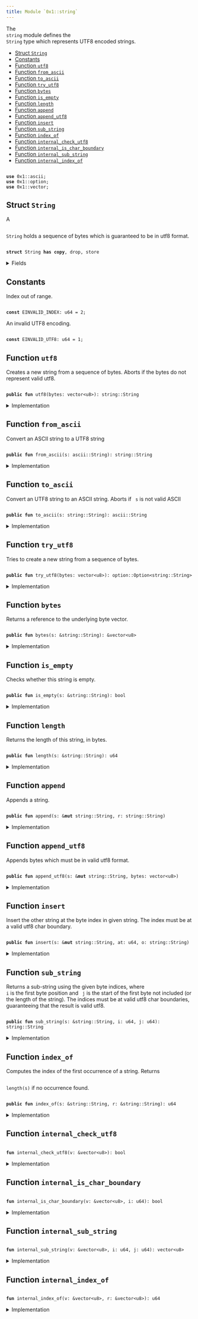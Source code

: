 ```yaml
---
title: Module `0x1::string`
---
```


<Link id="0x1_string"/>
The <code>
<Link to="../move-stdlib/string#0x1_string">string</Link></code> module defines the <code>
<Link to="../move-stdlib/string#0x1_string_String">String</Link></code> type which represents UTF8 encoded strings.


-  [Struct `String`](#0x1_string_String)
-  [Constants](#@Constants_0)
-  [Function `utf8`](#0x1_string_utf8)
-  [Function `from_ascii`](#0x1_string_from_ascii)
-  [Function `to_ascii`](#0x1_string_to_ascii)
-  [Function `try_utf8`](#0x1_string_try_utf8)
-  [Function `bytes`](#0x1_string_bytes)
-  [Function `is_empty`](#0x1_string_is_empty)
-  [Function `length`](#0x1_string_length)
-  [Function `append`](#0x1_string_append)
-  [Function `append_utf8`](#0x1_string_append_utf8)
-  [Function `insert`](#0x1_string_insert)
-  [Function `sub_string`](#0x1_string_sub_string)
-  [Function `index_of`](#0x1_string_index_of)
-  [Function `internal_check_utf8`](#0x1_string_internal_check_utf8)
-  [Function `internal_is_char_boundary`](#0x1_string_internal_is_char_boundary)
-  [Function `internal_sub_string`](#0x1_string_internal_sub_string)
-  [Function `internal_index_of`](#0x1_string_internal_index_of)


<pre><code>
<b>use</b> <Link to="../move-stdlib/ascii#0x1_ascii">0x1::ascii</Link>;
<b>use</b> <Link to="../move-stdlib/option#0x1_option">0x1::option</Link>;
<b>use</b> <Link to="../move-stdlib/vector#0x1_vector">0x1::vector</Link>;
</code></pre>



<Link id="0x1_string_String"></Link>

## Struct `String`

A <code>
<Link to="../move-stdlib/string#0x1_string_String">String</Link></code> holds a sequence of bytes which is guaranteed to be in utf8 format.


<pre><code>
<b>struct</b> <Link to="../move-stdlib/string#0x1_string_String">String</Link> <b>has</b> <b>copy</b>, drop, store
</code></pre>



<details>
<summary>Fields</summary>


<dl>
<dt>
<code>
bytes: <Link to="../move-stdlib/vector#0x1_vector">vector</Link>&lt;u8&gt;</code>
</dt>
<dd>

</dd>
</dl>


</details>

<Link id="@Constants_0"></Link>

## Constants


<Link id="0x1_string_EINVALID_INDEX"></Link>

Index out of range.


<pre><code>
<b>const</b> <Link to="../move-stdlib/string#0x1_string_EINVALID_INDEX">EINVALID_INDEX</Link>: u64 = 2;
</code></pre>



<Link id="0x1_string_EINVALID_UTF8"></Link>

An invalid UTF8 encoding.


<pre><code>
<b>const</b> <Link to="../move-stdlib/string#0x1_string_EINVALID_UTF8">EINVALID_UTF8</Link>: u64 = 1;
</code></pre>



<Link id="0x1_string_utf8"></Link>

## Function `utf8`

Creates a new string from a sequence of bytes. Aborts if the bytes do not represent valid utf8.


<pre><code>
<b>public</b> <b>fun</b> <Link to="../move-stdlib/string#0x1_string_utf8">utf8</Link>(bytes: <Link to="../move-stdlib/vector#0x1_vector">vector</Link>&lt;u8&gt;): <Link to="../move-stdlib/string#0x1_string_String">string::String</Link>
</code></pre>



<details>
<summary>Implementation</summary>


<pre><code>
<b>public</b> <b>fun</b> <Link to="../move-stdlib/string#0x1_string_utf8">utf8</Link>(bytes: <Link to="../move-stdlib/vector#0x1_vector">vector</Link>&lt;u8&gt;): <Link to="../move-stdlib/string#0x1_string_String">String</Link> \{
    <b>assert</b>!(<Link to="../move-stdlib/string#0x1_string_internal_check_utf8">internal_check_utf8</Link>(&bytes), <Link to="../move-stdlib/string#0x1_string_EINVALID_UTF8">EINVALID_UTF8</Link>);
    <Link to="../move-stdlib/string#0x1_string_String">String</Link> \{ bytes }
}
</code></pre>



</details>

<Link id="0x1_string_from_ascii"></Link>

## Function `from_ascii`

Convert an ASCII string to a UTF8 string


<pre><code>
<b>public</b> <b>fun</b> <Link to="../move-stdlib/string#0x1_string_from_ascii">from_ascii</Link>(s: <Link to="../move-stdlib/ascii#0x1_ascii_String">ascii::String</Link>): <Link to="../move-stdlib/string#0x1_string_String">string::String</Link>
</code></pre>



<details>
<summary>Implementation</summary>


<pre><code>
<b>public</b> <b>fun</b> <Link to="../move-stdlib/string#0x1_string_from_ascii">from_ascii</Link>(s: <Link to="../move-stdlib/ascii#0x1_ascii_String">ascii::String</Link>): <Link to="../move-stdlib/string#0x1_string_String">String</Link> \{
    <Link to="../move-stdlib/string#0x1_string_String">String</Link> \{ bytes: <Link to="../move-stdlib/ascii#0x1_ascii_into_bytes">ascii::into_bytes</Link>(s) }
}
</code></pre>



</details>

<Link id="0x1_string_to_ascii"></Link>

## Function `to_ascii`

Convert an UTF8 string to an ASCII string.
Aborts if <code>
s</code> is not valid ASCII


<pre><code>
<b>public</b> <b>fun</b> <Link to="../move-stdlib/string#0x1_string_to_ascii">to_ascii</Link>(s: <Link to="../move-stdlib/string#0x1_string_String">string::String</Link>): <Link to="../move-stdlib/ascii#0x1_ascii_String">ascii::String</Link>
</code></pre>



<details>
<summary>Implementation</summary>


<pre><code>
<b>public</b> <b>fun</b> <Link to="../move-stdlib/string#0x1_string_to_ascii">to_ascii</Link>(s: <Link to="../move-stdlib/string#0x1_string_String">String</Link>): <Link to="../move-stdlib/ascii#0x1_ascii_String">ascii::String</Link> \{
    <b>let</b> <Link to="../move-stdlib/string#0x1_string_String">String</Link> \{ bytes } = s;
    <Link to="../move-stdlib/ascii#0x1_ascii_string">ascii::string</Link>(bytes)
}
</code></pre>



</details>

<Link id="0x1_string_try_utf8"></Link>

## Function `try_utf8`

Tries to create a new string from a sequence of bytes.


<pre><code>
<b>public</b> <b>fun</b> <Link to="../move-stdlib/string#0x1_string_try_utf8">try_utf8</Link>(bytes: <Link to="../move-stdlib/vector#0x1_vector">vector</Link>&lt;u8&gt;): <Link to="../move-stdlib/option#0x1_option_Option">option::Option</Link>&lt;<Link to="../move-stdlib/string#0x1_string_String">string::String</Link>&gt;
</code></pre>



<details>
<summary>Implementation</summary>


<pre><code>
<b>public</b> <b>fun</b> <Link to="../move-stdlib/string#0x1_string_try_utf8">try_utf8</Link>(bytes: <Link to="../move-stdlib/vector#0x1_vector">vector</Link>&lt;u8&gt;): Option&lt;<Link to="../move-stdlib/string#0x1_string_String">String</Link>&gt; \{
    <b>if</b> (<Link to="../move-stdlib/string#0x1_string_internal_check_utf8">internal_check_utf8</Link>(&bytes)) \{
        <Link to="../move-stdlib/option#0x1_option_some">option::some</Link>(<Link to="../move-stdlib/string#0x1_string_String">String</Link> \{ bytes })
    } <b>else</b> \{
        <Link to="../move-stdlib/option#0x1_option_none">option::none</Link>()
    }
}
</code></pre>



</details>

<Link id="0x1_string_bytes"></Link>

## Function `bytes`

Returns a reference to the underlying byte vector.


<pre><code>
<b>public</b> <b>fun</b> <Link to="../move-stdlib/string#0x1_string_bytes">bytes</Link>(s: &<Link to="../move-stdlib/string#0x1_string_String">string::String</Link>): &<Link to="../move-stdlib/vector#0x1_vector">vector</Link>&lt;u8&gt;
</code></pre>



<details>
<summary>Implementation</summary>


<pre><code>
<b>public</b> <b>fun</b> <Link to="../move-stdlib/string#0x1_string_bytes">bytes</Link>(s: &<Link to="../move-stdlib/string#0x1_string_String">String</Link>): &<Link to="../move-stdlib/vector#0x1_vector">vector</Link>&lt;u8&gt; \{
    &s.bytes
}
</code></pre>



</details>

<Link id="0x1_string_is_empty"></Link>

## Function `is_empty`

Checks whether this string is empty.


<pre><code>
<b>public</b> <b>fun</b> <Link to="../move-stdlib/string#0x1_string_is_empty">is_empty</Link>(s: &<Link to="../move-stdlib/string#0x1_string_String">string::String</Link>): bool
</code></pre>



<details>
<summary>Implementation</summary>


<pre><code>
<b>public</b> <b>fun</b> <Link to="../move-stdlib/string#0x1_string_is_empty">is_empty</Link>(s: &<Link to="../move-stdlib/string#0x1_string_String">String</Link>): bool \{
    s.bytes.<Link to="../move-stdlib/string#0x1_string_is_empty">is_empty</Link>()
}
</code></pre>



</details>

<Link id="0x1_string_length"></Link>

## Function `length`

Returns the length of this string, in bytes.


<pre><code>
<b>public</b> <b>fun</b> <Link to="../move-stdlib/string#0x1_string_length">length</Link>(s: &<Link to="../move-stdlib/string#0x1_string_String">string::String</Link>): u64
</code></pre>



<details>
<summary>Implementation</summary>


<pre><code>
<b>public</b> <b>fun</b> <Link to="../move-stdlib/string#0x1_string_length">length</Link>(s: &<Link to="../move-stdlib/string#0x1_string_String">String</Link>): u64 \{
    s.bytes.<Link to="../move-stdlib/string#0x1_string_length">length</Link>()
}
</code></pre>



</details>

<Link id="0x1_string_append"></Link>

## Function `append`

Appends a string.


<pre><code>
<b>public</b> <b>fun</b> <Link to="../move-stdlib/string#0x1_string_append">append</Link>(s: &<b>mut</b> <Link to="../move-stdlib/string#0x1_string_String">string::String</Link>, r: <Link to="../move-stdlib/string#0x1_string_String">string::String</Link>)
</code></pre>



<details>
<summary>Implementation</summary>


<pre><code>
<b>public</b> <b>fun</b> <Link to="../move-stdlib/string#0x1_string_append">append</Link>(s: &<b>mut</b> <Link to="../move-stdlib/string#0x1_string_String">String</Link>, r: <Link to="../move-stdlib/string#0x1_string_String">String</Link>) \{
    s.bytes.<Link to="../move-stdlib/string#0x1_string_append">append</Link>(r.bytes)
}
</code></pre>



</details>

<Link id="0x1_string_append_utf8"></Link>

## Function `append_utf8`

Appends bytes which must be in valid utf8 format.


<pre><code>
<b>public</b> <b>fun</b> <Link to="../move-stdlib/string#0x1_string_append_utf8">append_utf8</Link>(s: &<b>mut</b> <Link to="../move-stdlib/string#0x1_string_String">string::String</Link>, bytes: <Link to="../move-stdlib/vector#0x1_vector">vector</Link>&lt;u8&gt;)
</code></pre>



<details>
<summary>Implementation</summary>


<pre><code>
<b>public</b> <b>fun</b> <Link to="../move-stdlib/string#0x1_string_append_utf8">append_utf8</Link>(s: &<b>mut</b> <Link to="../move-stdlib/string#0x1_string_String">String</Link>, bytes: <Link to="../move-stdlib/vector#0x1_vector">vector</Link>&lt;u8&gt;) \{
    s.<Link to="../move-stdlib/string#0x1_string_append">append</Link>(<Link to="../move-stdlib/string#0x1_string_utf8">utf8</Link>(bytes))
}
</code></pre>



</details>

<Link id="0x1_string_insert"></Link>

## Function `insert`

Insert the other string at the byte index in given string. The index must be at a valid utf8 char
boundary.


<pre><code>
<b>public</b> <b>fun</b> <Link to="../move-stdlib/string#0x1_string_insert">insert</Link>(s: &<b>mut</b> <Link to="../move-stdlib/string#0x1_string_String">string::String</Link>, at: u64, o: <Link to="../move-stdlib/string#0x1_string_String">string::String</Link>)
</code></pre>



<details>
<summary>Implementation</summary>


<pre><code>
<b>public</b> <b>fun</b> <Link to="../move-stdlib/string#0x1_string_insert">insert</Link>(s: &<b>mut</b> <Link to="../move-stdlib/string#0x1_string_String">String</Link>, at: u64, o: <Link to="../move-stdlib/string#0x1_string_String">String</Link>) \{
    <b>let</b> bytes = &s.bytes;
    <b>assert</b>!(at &lt;= bytes.<Link to="../move-stdlib/string#0x1_string_length">length</Link>() && <Link to="../move-stdlib/string#0x1_string_internal_is_char_boundary">internal_is_char_boundary</Link>(bytes, at), <Link to="../move-stdlib/string#0x1_string_EINVALID_INDEX">EINVALID_INDEX</Link>);
    <b>let</b> l = s.<Link to="../move-stdlib/string#0x1_string_length">length</Link>();
    <b>let</b> <b>mut</b> front = s.<Link to="../move-stdlib/string#0x1_string_sub_string">sub_string</Link>(0, at);
    <b>let</b> end = s.<Link to="../move-stdlib/string#0x1_string_sub_string">sub_string</Link>(at, l);
    front.<Link to="../move-stdlib/string#0x1_string_append">append</Link>(o);
    front.<Link to="../move-stdlib/string#0x1_string_append">append</Link>(end);
    *s = front;
}
</code></pre>



</details>

<Link id="0x1_string_sub_string"></Link>

## Function `sub_string`

Returns a sub-string using the given byte indices, where <code>
i</code> is the first byte position and <code>
j</code> is the start
of the first byte not included (or the length of the string). The indices must be at valid utf8 char boundaries,
guaranteeing that the result is valid utf8.


<pre><code>
<b>public</b> <b>fun</b> <Link to="../move-stdlib/string#0x1_string_sub_string">sub_string</Link>(s: &<Link to="../move-stdlib/string#0x1_string_String">string::String</Link>, i: u64, j: u64): <Link to="../move-stdlib/string#0x1_string_String">string::String</Link>
</code></pre>



<details>
<summary>Implementation</summary>


<pre><code>
<b>public</b> <b>fun</b> <Link to="../move-stdlib/string#0x1_string_sub_string">sub_string</Link>(s: &<Link to="../move-stdlib/string#0x1_string_String">String</Link>, i: u64, j: u64): <Link to="../move-stdlib/string#0x1_string_String">String</Link> \{
    <b>let</b> bytes = &s.bytes;
    <b>let</b> l = bytes.<Link to="../move-stdlib/string#0x1_string_length">length</Link>();
    <b>assert</b>!(
        j &lt;= l && i &lt;= j && <Link to="../move-stdlib/string#0x1_string_internal_is_char_boundary">internal_is_char_boundary</Link>(bytes, i) && <Link to="../move-stdlib/string#0x1_string_internal_is_char_boundary">internal_is_char_boundary</Link>(bytes, j),
        <Link to="../move-stdlib/string#0x1_string_EINVALID_INDEX">EINVALID_INDEX</Link>
    );
    <Link to="../move-stdlib/string#0x1_string_String">String</Link>\{bytes: <Link to="../move-stdlib/string#0x1_string_internal_sub_string">internal_sub_string</Link>(bytes, i, j)}
}
</code></pre>



</details>

<Link id="0x1_string_index_of"></Link>

## Function `index_of`

Computes the index of the first occurrence of a string. Returns <code>
<Link to="../move-stdlib/string#0x1_string_length">length</Link>(s)</code> if no occurrence found.


<pre><code>
<b>public</b> <b>fun</b> <Link to="../move-stdlib/string#0x1_string_index_of">index_of</Link>(s: &<Link to="../move-stdlib/string#0x1_string_String">string::String</Link>, r: &<Link to="../move-stdlib/string#0x1_string_String">string::String</Link>): u64
</code></pre>



<details>
<summary>Implementation</summary>


<pre><code>
<b>public</b> <b>fun</b> <Link to="../move-stdlib/string#0x1_string_index_of">index_of</Link>(s: &<Link to="../move-stdlib/string#0x1_string_String">String</Link>, r: &<Link to="../move-stdlib/string#0x1_string_String">String</Link>): u64 \{
    <Link to="../move-stdlib/string#0x1_string_internal_index_of">internal_index_of</Link>(&s.bytes, &r.bytes)
}
</code></pre>



</details>

<Link id="0x1_string_internal_check_utf8"></Link>

## Function `internal_check_utf8`



<pre><code>
<b>fun</b> <Link to="../move-stdlib/string#0x1_string_internal_check_utf8">internal_check_utf8</Link>(v: &<Link to="../move-stdlib/vector#0x1_vector">vector</Link>&lt;u8&gt;): bool
</code></pre>



<details>
<summary>Implementation</summary>


<pre><code>
<b>native</b> <b>fun</b> <Link to="../move-stdlib/string#0x1_string_internal_check_utf8">internal_check_utf8</Link>(v: &<Link to="../move-stdlib/vector#0x1_vector">vector</Link>&lt;u8&gt;): bool;
</code></pre>



</details>

<Link id="0x1_string_internal_is_char_boundary"></Link>

## Function `internal_is_char_boundary`



<pre><code>
<b>fun</b> <Link to="../move-stdlib/string#0x1_string_internal_is_char_boundary">internal_is_char_boundary</Link>(v: &<Link to="../move-stdlib/vector#0x1_vector">vector</Link>&lt;u8&gt;, i: u64): bool
</code></pre>



<details>
<summary>Implementation</summary>


<pre><code>
<b>native</b> <b>fun</b> <Link to="../move-stdlib/string#0x1_string_internal_is_char_boundary">internal_is_char_boundary</Link>(v: &<Link to="../move-stdlib/vector#0x1_vector">vector</Link>&lt;u8&gt;, i: u64): bool;
</code></pre>



</details>

<Link id="0x1_string_internal_sub_string"></Link>

## Function `internal_sub_string`



<pre><code>
<b>fun</b> <Link to="../move-stdlib/string#0x1_string_internal_sub_string">internal_sub_string</Link>(v: &<Link to="../move-stdlib/vector#0x1_vector">vector</Link>&lt;u8&gt;, i: u64, j: u64): <Link to="../move-stdlib/vector#0x1_vector">vector</Link>&lt;u8&gt;
</code></pre>



<details>
<summary>Implementation</summary>


<pre><code>
<b>native</b> <b>fun</b> <Link to="../move-stdlib/string#0x1_string_internal_sub_string">internal_sub_string</Link>(v: &<Link to="../move-stdlib/vector#0x1_vector">vector</Link>&lt;u8&gt;, i: u64, j: u64): <Link to="../move-stdlib/vector#0x1_vector">vector</Link>&lt;u8&gt;;
</code></pre>



</details>

<Link id="0x1_string_internal_index_of"></Link>

## Function `internal_index_of`



<pre><code>
<b>fun</b> <Link to="../move-stdlib/string#0x1_string_internal_index_of">internal_index_of</Link>(v: &<Link to="../move-stdlib/vector#0x1_vector">vector</Link>&lt;u8&gt;, r: &<Link to="../move-stdlib/vector#0x1_vector">vector</Link>&lt;u8&gt;): u64
</code></pre>



<details>
<summary>Implementation</summary>


<pre><code>
<b>native</b> <b>fun</b> <Link to="../move-stdlib/string#0x1_string_internal_index_of">internal_index_of</Link>(v: &<Link to="../move-stdlib/vector#0x1_vector">vector</Link>&lt;u8&gt;, r: &<Link to="../move-stdlib/vector#0x1_vector">vector</Link>&lt;u8&gt;): u64;
</code></pre>



</details>
